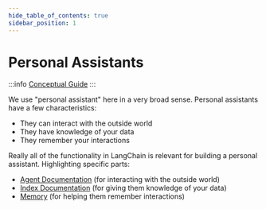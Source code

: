 ```yaml
---
hide_table_of_contents: true
sidebar_position: 1
---
```


# Personal Assistants

:::info
[Conceptual Guide](https://docs.langchain-gpt4all.com/docs/use-cases/personal-assistants)
:::

We use "personal assistant" here in a very broad sense.
Personal assistants have a few characteristics:

- They can interact with the outside world
- They have knowledge of your data
- They remember your interactions

Really all of the functionality in LangChain is relevant for building a personal assistant.
Highlighting specific parts:

- [Agent Documentation](../modules/agents/index.mdx) (for interacting with the outside world)
- [Index Documentation](../modules/indexes/index.mdx) (for giving them knowledge of your data)
- [Memory](../modules/memory/index.mdx) (for helping them remember interactions)
